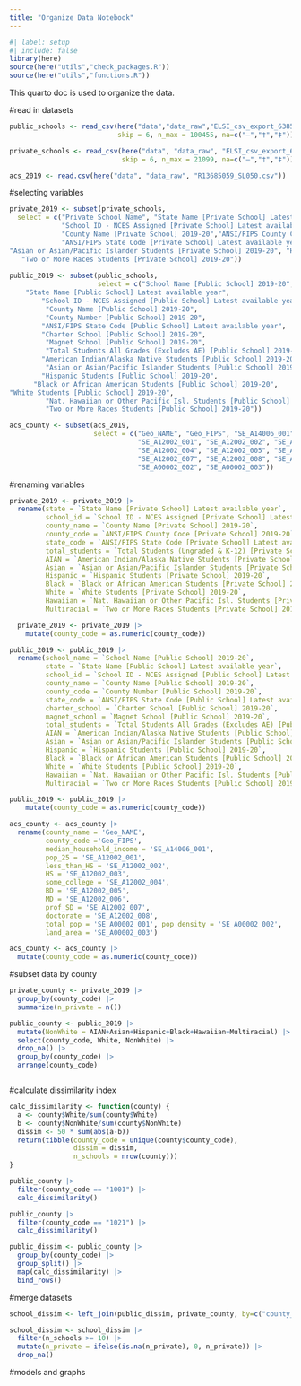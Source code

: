 ```yaml
---
title: "Organize Data Notebook"
---
```


```r
#| label: setup
#| include: false
library(here)
source(here("utils","check_packages.R"))
source(here("utils","functions.R"))
```

This quarto doc is used to organize the data.

#read in datasets
```r
public_schools <- read_csv(here("data","data_raw","ELSI_csv_export_6385268754878729684376.csv"),
                           skip = 6, n_max = 100455, na=c("–","†","‡"))

private_schools <- read_csv(here("data", "data_raw", "ELSI_csv_export_6385268708394117671648.csv"), 
                            skip = 6, n_max = 21099, na=c("–","†","‡"))

acs_2019 <- read.csv(here("data", "data_raw", "R13685059_SL050.csv"))
```

#selecting variables
```r
private_2019 <- subset(private_schools,
  select = c("Private School Name", "State Name [Private School] Latest available year",
             "School ID - NCES Assigned [Private School] Latest available year", 
             "County Name [Private School] 2019-20","ANSI/FIPS County Code [Private School] 2019-20", 
             "ANSI/FIPS State Code [Private School] Latest available year", "Total Students (Ungraded & K-12) [Private School] 2019-20", "American Indian/Alaska Native Students [Private School] 2019-20",
"Asian or Asian/Pacific Islander Students [Private School] 2019-20", "Hispanic Students [Private School] 2019-20", "Black or African American Students [Private School] 2019-20", "White Students [Private School] 2019-20", "Nat. Hawaiian or Other Pacific Isl. Students [Private School] 2019-20", 
   "Two or More Races Students [Private School] 2019-20")) 
  
public_2019 <- subset(public_schools, 
                      select = c("School Name [Public School] 2019-20", 
    "State Name [Public School] Latest available year",
        "School ID - NCES Assigned [Public School] Latest available year", 
         "County Name [Public School] 2019-20", 
         "County Number [Public School] 2019-20", 
        "ANSI/FIPS State Code [Public School] Latest available year", 
        "Charter School [Public School] 2019-20", 
         "Magnet School [Public School] 2019-20", 
         "Total Students All Grades (Excludes AE) [Public School] 2019-20",
        "American Indian/Alaska Native Students [Public School] 2019-20",
         "Asian or Asian/Pacific Islander Students [Public School] 2019-20",
        "Hispanic Students [Public School] 2019-20", 
      "Black or African American Students [Public School] 2019-20", 
"White Students [Public School] 2019-20", 
         "Nat. Hawaiian or Other Pacific Isl. Students [Public School] 2019-20", 
         "Two or More Races Students [Public School] 2019-20"))

acs_county <- subset(acs_2019,
                     select = c("Geo_NAME", "Geo_FIPS", "SE_A14006_001", 
                                "SE_A12002_001", "SE_A12002_002", "SE_A12002_003",
                                "SE_A12002_004", "SE_A12002_005", "SE_A12002_006", 
                                "SE_A12002_007", "SE_A12002_008", "SE_A00002_001",
                                "SE_A00002_002", "SE_A00002_003"))
```


#renaming variables
```r
private_2019 <- private_2019 |>
  rename(state = `State Name [Private School] Latest available year`,
         school_id = `School ID - NCES Assigned [Private School] Latest available year`,
         county_name = `County Name [Private School] 2019-20`,
         county_code = `ANSI/FIPS County Code [Private School] 2019-20`,
         state_code = `ANSI/FIPS State Code [Private School] Latest available year`,
         total_students = `Total Students (Ungraded & K-12) [Private School] 2019-20`,
         AIAN = `American Indian/Alaska Native Students [Private School] 2019-20`,
         Asian = `Asian or Asian/Pacific Islander Students [Private School] 2019-20`,
         Hispanic = `Hispanic Students [Private School] 2019-20`, 
         Black = `Black or African American Students [Private School] 2019-20`, 
         White = `White Students [Private School] 2019-20`, 
         Hawaiian = `Nat. Hawaiian or Other Pacific Isl. Students [Private School] 2019-20`, 
         Multiracial = `Two or More Races Students [Private School] 2019-20`) 

  private_2019 <- private_2019 |>
    mutate(county_code = as.numeric(county_code))

public_2019 <- public_2019 |>
  rename(school_name = `School Name [Public School] 2019-20`, 
         state = `State Name [Public School] Latest available year`,
         school_id = `School ID - NCES Assigned [Public School] Latest available year`, 
         county_name = `County Name [Public School] 2019-20`, 
         county_code = `County Number [Public School] 2019-20`, 
         state_code = `ANSI/FIPS State Code [Public School] Latest available year`, 
         charter_school = `Charter School [Public School] 2019-20`, 
         magnet_school = `Magnet School [Public School] 2019-20`, 
         total_students = `Total Students All Grades (Excludes AE) [Public School] 2019-20`,
         AIAN = `American Indian/Alaska Native Students [Public School] 2019-20`,
         Asian = `Asian or Asian/Pacific Islander Students [Public School] 2019-20`,
         Hispanic = `Hispanic Students [Public School] 2019-20`, 
         Black = `Black or African American Students [Public School] 2019-20`, 
         White = `White Students [Public School] 2019-20`, 
         Hawaiian = `Nat. Hawaiian or Other Pacific Isl. Students [Public School] 2019-20`, 
         Multiracial = `Two or More Races Students [Public School] 2019-20`)

public_2019 <- public_2019 |>
    mutate(county_code = as.numeric(county_code))

acs_county <- acs_county |>
  rename(county_name = 'Geo_NAME', 
         county_code ='Geo_FIPS', 
         median_household_income = 'SE_A14006_001', 
         pop_25 = 'SE_A12002_001', 
         less_than_HS = 'SE_A12002_002', 
         HS = 'SE_A12002_003',
         some_college = 'SE_A12002_004', 
         BD = 'SE_A12002_005', 
         MD = 'SE_A12002_006', 
         prof_SD = 'SE_A12002_007', 
         doctorate = 'SE_A12002_008', 
         total_pop = 'SE_A00002_001', pop_density = 'SE_A00002_002', 
         land_area = 'SE_A00002_003')

acs_county <- acs_county |>
  mutate(county_code = as.numeric(county_code))
``` 



#subset data by county
```r

private_county <- private_2019 |>
  group_by(county_code) |>
  summarize(n_private = n())

public_county <- public_2019 |>
  mutate(NonWhite = AIAN+Asian+Hispanic+Black+Hawaiian+Multiracial) |>
  select(county_code, White, NonWhite) |>
  drop_na() |>
  group_by(county_code) |>
  arrange(county_code)



```



#calculate dissimilarity index
```r

calc_dissimilarity <- function(county) {
  a <- county$White/sum(county$White)
  b <- county$NonWhite/sum(county$NonWhite)
  dissim <- 50 * sum(abs(a-b))
  return(tibble(county_code = unique(county$county_code),
                dissim = dissim,
                n_schools = nrow(county)))
}

public_county |>
  filter(county_code == "1001") |>
  calc_dissimilarity()

public_county |>
  filter(county_code == "1021") |>
  calc_dissimilarity()

public_dissim <- public_county |>
  group_by(county_code) |>
  group_split() |>
  map(calc_dissimilarity) |>
  bind_rows()

```


#merge datasets
```r

school_dissim <- left_join(public_dissim, private_county, by=c("county_code"))

school_dissim <- school_dissim |>
  filter(n_schools >= 10) |>
  mutate(n_private = ifelse(is.na(n_private), 0, n_private)) |>
  drop_na()

```


#models and graphs
```r

```

